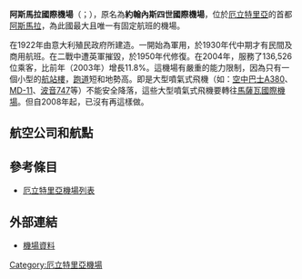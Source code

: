 {{Infobox airport
| name          = 阿斯馬拉國際機場<br>{{lang|en|Asmara International Airport}}
| type          = 軍用<br>民航
| operator      = 
| opened        = 
| city-served   = [[厄立特里亞|厄立特里亞]][[阿斯馬拉|阿斯馬拉]]
| distance_to_city = 
| elevation-f   = 7661
| coordinates   = {{coord|15|17|30.67|N|38|54|38.40|E|display=inline,title}}
| pushpin_map   = Eritrea
| pushpin_label = ASM
| image         = AsmaraInternationalAirport.jpg
| image-width   = 300
| IATA          = ASM
| ICAO          = HHAS
| r1-number     = 7/25
| r1-length-f   = 9,842
| r1-length-m   = 3,000
| r1-surface    = [[柏油|柏油]]
| r2-number     = 12/30
| r2-length-f   = 5,951
| r2-length-m   = 1,814
| r2-surface    = [[柏油|柏油]]
| website       = 
| stat-year     = 2004年
| stat_passenger = 136,526人次
}}
'''阿斯馬拉國際機場'''（{{lang-en|Asmara International Airport}}；{{airport codes|ASM|HHAS}}），原名為'''約翰內斯四世國際機場'''，位於[[厄立特里亞|厄立特里亞]]的首都[[阿斯馬拉|阿斯馬拉]]，為此國最大且唯一有固定航班的機場。

在1922年由意大利殖民政府所建造。一開始為軍用，於1930年代中期才有民間及商用航班。在二戰中遭英軍摧毀，於1950年代修復。在2004年，服務了136,526位乘客，比前年（2003年）增長11.8%。這機場有嚴重的能力限制，因為只有一個小型的[[航站樓|航站樓]]，[[跑道|跑道]]短和地勢高。即是大型噴氣式飛機（如：[[空中巴士A380|空中巴士A380]]、[[MD-11|MD-11]]、[[波音747|波音747]]等）不能安全降落，這些大型噴氣式飛機要轉往[[馬薩瓦國際機場|馬薩瓦國際機場]]。但自2008年起，已沒有再這樣做。

== 航空公司和航點 ==
{{airport-dest-list
|{{flagicon|ERI}} [[厄立特里亞航空|厄利垂亞航空]]| '''國內線：'''[[阿薩布國際機場|阿薩布]]<BR>'''國際線：'''[[亚的斯亚贝巴博莱国际机场|阿迪斯阿貝巴]]、[[開羅國際機場|開羅]]、[[喀土穆國際機場|喀土穆]]、[[阿卜杜勒-阿齐兹国王国际机场|吉達]]、[[杜拜國際機場|杜拜]]、[[米蘭-馬爾彭薩機場|米蘭-馬爾彭薩]]
|{{flagicon|ETH}} [[埃塞俄比亞航空|衣索比亞航空]]| [[亚的斯亚贝巴博莱国际机场|阿迪斯阿貝巴]]
|{{flagicon|埃及}} [[埃及航空|埃及航空]]| [[開羅國際機場|開羅]]
|{{flagicon|SDN}} [[蘇丹航空|蘇丹航空]]| [[喀土穆國際機場|喀土穆]]
|{{flagicon|SDN}} {{link-en|塔可航空|Tarco Airlines}}| [[喀土穆國際機場|喀土穆]]
|{{flagicon|UAE}} [[杜拜航空|杜拜航空]]| [[杜拜國際機場|杜拜]]
|{{flagicon|UAE}} [[阿拉伯航空|阿拉伯航空]]| [[沙迦國際機場|沙迦]]
}}

== 參考條目 ==
*[[厄立特里亞機場列表|厄立特里亞機場列表]]

== 外部連結 ==
*[https://web.archive.org/web/20081205114356/http://worldaerodata.com/wad.cgi?id=ER21105&sch=HHAS  機場資料{{en}}]

{{模板:厄利垂亞機場}}

[[Category:厄立特里亞機場|Category:厄立特里亞機場]]